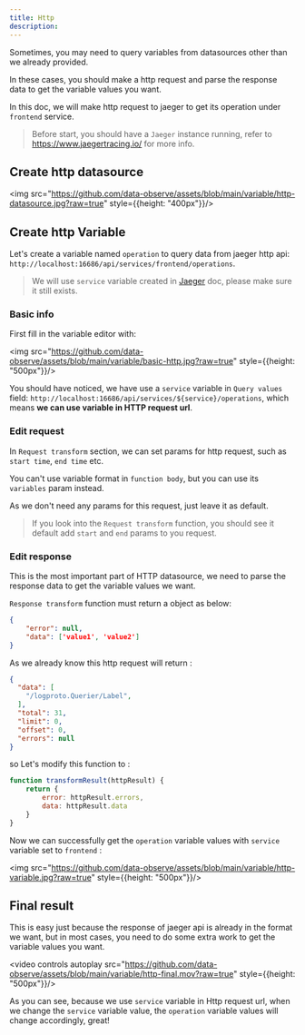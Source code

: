 ```yaml
---
title: Http
description:
---
```



Sometimes, you may need to query variables from datasources other than we already provided.  

In these cases, you should  make a http request and parse the response data to get the variable values you want.

In this doc, we will make http request to jaeger to get its operation under `frontend` service.

> Before start, you should have a <Code>Jaeger</Code> instance running, refer to https://www.jaegertracing.io/ for more info.

## Create http datasource

<img src="https://github.com/data-observe/assets/blob/main/variable/http-datasource.jpg?raw=true" style={{height: "400px"}}/>

## Create http Variable

Let's create a variable named `operation` to query data from jaeger http api: `http://localhost:16686/api/services/frontend/operations`.

> We will use `service` variable created in [Jaeger](/docs/variable-jaeger#jaeger-services) doc, please make sure it still exists.

### Basic info 

First fill in the variable editor with: 

<img src="https://github.com/data-observe/assets/blob/main/variable/basic-http.jpg?raw=true" style={{height: "500px"}}/>

You should have noticed, we have use a `service` variable in  `Query values` field: `http://localhost:16686/api/services/${service}/operations`, which means **we can use variable in HTTP request url**.


### Edit request 

In `Request transform` section, we can set params for http request, such as `start time`, `end time` etc.

You can't use variable format in  `function body`, but you can use its `variables` param instead.

As we don't need any params for this request, just leave it as default.

> If you look into the `Request transform` function, you should see it default add `start` and `end` params to you request.

### Edit response

This is the most important part of HTTP datasource, we need to parse the response data to get the variable values we want.

`Response transform` function must return a object as below: 

```json 
{
    "error": null,
    "data": ['value1', 'value2']
}
```

As we already know this http request will return :

```json
{
  "data": [
    "/logproto.Querier/Label",
  ],
  "total": 31,
  "limit": 0,
  "offset": 0,
  "errors": null
}
```
so Let's modify this function to :

```js
function transformResult(httpResult) {
    return {
        error: httpResult.errors,
        data: httpResult.data
    }
}
```

Now we can successfully get the `operation` variable values with `service` variable set to `frontend` :

<img src="https://github.com/data-observe/assets/blob/main/variable/http-variable.jpg?raw=true" style={{height: "500px"}}/>

## Final result 

This is easy just because the response of jaeger api is already in the format we want, but in most cases, you need to do some extra work to get the variable values you want.

<video controls autoplay src="https://github.com/data-observe/assets/blob/main/variable/http-final.mov?raw=true" style={{height: "500px"}}/>

As you can see, because we use `service` variable in Http request url, when we change the `service` variable value, the `operation` variable values will change accordingly, great!








